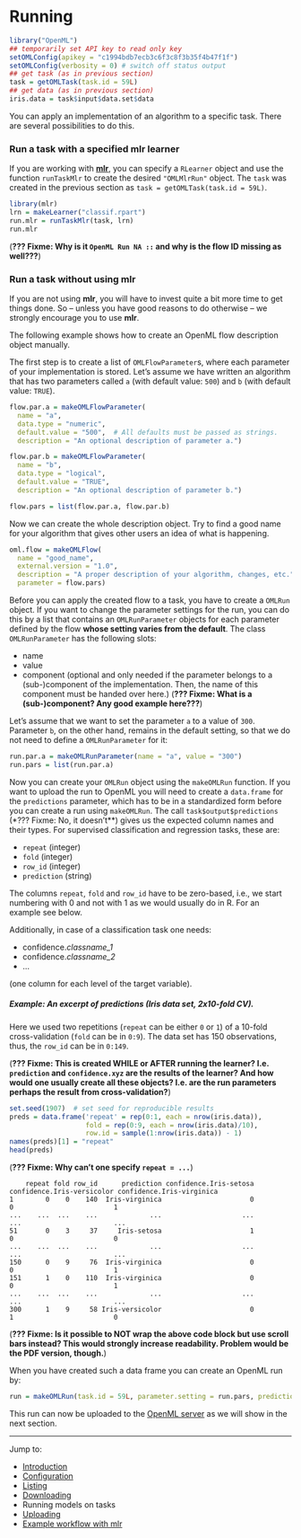 Running
=======

```r
library("OpenML")
## temporarily set API key to read only key
setOMLConfig(apikey = "c1994bdb7ecb3c6f3c8f3b35f4b47f1f")
setOMLConfig(verbosity = 0) # switch off status output
## get task (as in previous section)
task = getOMLTask(task.id = 59L)
## get data (as in previous section)
iris.data = task$input$data.set$data
```

You can apply an implementation of an algorithm to a specific task. There are several possibilities to do this.

### Run a task with a specified mlr learner

If you are working with [**mlr**](https://github.com/mlr-org/mlr), you can specify a `RLearner` object and use the function `runTaskMlr` to create the desired `"OMLMlrRun"` object.
The `task` was created in the previous section as `task = getOMLTask(task.id = 59L)`.
```r
library(mlr)
lrn = makeLearner("classif.rpart")
run.mlr = runTaskMlr(task, lrn)
run.mlr
```

(**??? Fixme: Why is it `OpenML Run NA :: ` and why is the flow ID missing as well???**)

### Run a task without using mlr

If you are not using **mlr**, you will have to invest quite a bit more time to get things done. So -- unless you have good reasons to do otherwise -- we strongly encourage you to use **mlr**.

The following example shows how to create an OpenML flow description object manually.

The first step is to create a list of `OMLFlowParameter`s, where each parameter of your implementation is stored. Let's assume we have written an algorithm that has two parameters called `a` (with default value: `500`) and `b` (with default value: `TRUE`).

```r
flow.par.a = makeOMLFlowParameter(
  name = "a",
  data.type = "numeric",
  default.value = "500",  # All defaults must be passed as strings.
  description = "An optional description of parameter a.")

flow.par.b = makeOMLFlowParameter(
  name = "b",
  data.type = "logical",
  default.value = "TRUE",
  description = "An optional description of parameter b.")

flow.pars = list(flow.par.a, flow.par.b)
```

Now we can create the whole description object. Try to find a good name for your algorithm that gives other users an idea of what is happening.

```r
oml.flow = makeOMLFlow(
  name = "good_name",
  external.version = "1.0",
  description = "A proper description of your algorithm, changes, etc.",
  parameter = flow.pars)
```

Before you can apply the created flow to a task, you have to create a `OMLRun` object. If you want to change the parameter settings for the run, you can do this by a list that contains an `OMLRunParameter` objects for each parameter defined by the flow **whose setting varies from the default**. The class `OMLRunParameter` has the following slots:

* name
* value
* component (optional and only needed if the parameter belongs to a (sub-)component of the implementation. Then, the name of this component must be handed over here.) (**??? Fixme: What is a (sub-)component? Any good example here???**)

Let's assume that we want to set the parameter `a` to a value of `300`. Parameter `b`, on the other hand, remains in the default setting, so that we do not need to define a `OMLRunParameter` for it:

```r
run.par.a = makeOMLRunParameter(name = "a", value = "300")
run.pars = list(run.par.a)
```

Now you can create your `OMLRun` object using the `makeOMLRun` function. 
If you want to upload the run to OpenML you will need to create a `data.frame` for the `predictions` parameter, which has to be in a standardized form before you can create a run using `makeOMLRun`. 
The call `task$output$predictions` (*??? Fixme: No, it doesn't**) gives us the expected column names and their types. 
For supervised classification and regression tasks, these are:

* `repeat` (integer)
* `fold` (integer)
* `row_id` (integer)
* `prediction` (string)

The columns `repeat`, `fold` and `row_id` have to be zero-based, i.e., we start numbering
with 0 and not with 1 as we would usually do in R. For an example see below.

Additionally, in case of a classification task one needs:

* confidence.*classname_1*
* confidence.*classname_2*
* ... 

(one column for each level of the target variable).

##### Example: An excerpt of predictions (Iris data set, 2x10-fold CV).

Here we used two repetitions (`repeat` can be either `0` or `1`) of a 10-fold cross-validation
(`fold` can be in `0:9`). The data set has 150 observations, thus, the `row_id` can be in
`0:149`. 

(**??? Fixme: This is created WHILE or AFTER running the learner? I.e. `prediction` and `confidence.xyz` are the results of the learner? And how would one usually create all these objects? I.e. are the run parameters perhaps the result from cross-validation?**)

```r
set.seed(1907)  # set seed for reproducible results
preds = data.frame('repeat' = rep(0:1, each = nrow(iris.data)),
                   fold = rep(0:9, each = nrow(iris.data)/10),
                   row.id = sample(1:nrow(iris.data)) - 1)
names(preds)[1] = "repeat"
head(preds)
```
(**??? Fixme: Why can't one specify `repeat = ...`**)

```
    repeat fold row_id      prediction confidence.Iris-setosa confidence.Iris-versicolor confidence.Iris-virginica
1        0    0    140  Iris-virginica                      0                          0                         1
...    ...  ...    ...             ...                    ...                        ...                       ...
51       0    3     37     Iris-setosa                      1                          0                         0
...    ...  ...    ...             ...                    ...                        ...                       ...
150      0    9     76  Iris-virginica                      0                          0                         1
151      1    0    110  Iris-virginica                      0                          0                         1
...    ...  ...    ...             ...                    ...                        ...                       ...
300      1    9     58 Iris-versicolor                      0                          1                         0
```

(**??? Fixme: Is it possible to NOT wrap the above code block but use scroll bars instead? This would strongly increase readability. Problem would be the PDF version, though.**)

When you have created such a data frame you can create an OpenML run by:

```r
run = makeOMLRun(task.id = 59L, parameter.setting = run.pars, predictions = preds)
```

This run can now be uploaded to the [OpenML server](http://openml.org) as we will show in the next section.

----------------------------------------------------------------------------------------------------
Jump to:

- [Introduction](1-Introduction.md)
- [Configuration](2-Configuration.md)
- [Listing](3-Listing.md)
- [Downloading](4-Downloading.md)
- Running models on tasks
- [Uploading](6-Uploading.md)
- [Example workflow with mlr](7-Example-workflow-with-mlr.md)